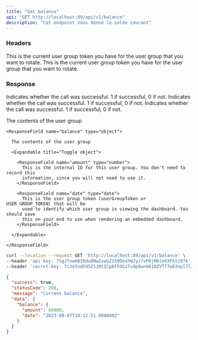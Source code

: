 ```yaml
---
title: "Get balance"
api: "GET http://localhost:89/api/v1/balance"
description: "Cet endpoint vous donne le solde courant"
---
```


### Headers

<ParamField header="api-key" type="string" required>
  This is the current user group token you have for the user group that you want
  to rotate.
</ParamField>

<ParamField header="secret-key" type="string" required>
  This is the current user group token you have for the user group that you want
  to rotate.
</ParamField>

### Response

<ResponseField name="success" type="boolean">
  Indicates whether the call was successful. 1 if successful, 0 if not.
</ResponseField>

<ResponseField name="statusCode" type="number">
  Indicates whether the call was successful. 1 if successful, 0 if not.
</ResponseField>

<ResponseField name="message" type="string">
  Indicates whether the call was successful. 1 if successful, 0 if not.
</ResponseField>

<ResponseField name="data" type="object">

  The contents of the user group

  <Expandable title="Toggle object">

    <ResponseField name="balance" type="object">

      The contents of the user group

      <Expandable title="Toggle object">

        <ResponseField name="amount" type="number">
          This is the internal ID for this user group. You don't need to record this
          information, since you will not need to use it.
        </ResponseField>

        <ResponseField name="date" type="date">
          This is the user group token (userGroupToken or USER_GROUP_TOKEN) that will be
          used to identify which user group is viewing the dashboard. You should save
          this on your end to use when rendering an embedded dashboard.
        </ResponseField>

      </Expandable>

    </ResponseField>

  </Expandable>

</ResponseField>

<RequestExample>

```bash cURL
curl --location --request GET 'http://localhost:89/api/v1/balance' \
--header 'api-key: 75gJfowm010du0Nw2vwGZ150OoxhWJyz7vP0jM8Je6XFhtz0fk' \
--header 'secret-key: 7cJofndFd5I5jMtICp6FFOGiTudpQwn661OZVTT7w63npl7lJ1' \
```

</RequestExample>

<ResponseExample>

```json Response
{
  "success": true,
  "statusCode": 200,
  "message": "Current balance",
  "data": {
    "balance": {
      "amount": 60000,
      "date": "2023-09-07T10:12:51.000000Z"
    }
  }
}
```

</ResponseExample>
